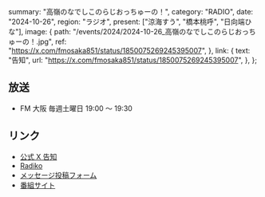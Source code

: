   summary: "高嶺のなでしこのらじおっちゅーの！",
  category: "RADIO",
  date: "2024-10-26",
  region: "ラジオ",
  present: ["涼海すう", "橋本桃呼", "日向端ひな"],
  image: {
    path: "/events/2024/2024-10-26_高嶺のなでしこのらじおっちゅーの！.jpg",
    ref: "https://x.com/fmosaka851/status/1850075269245395007",
  },
  link: {
    text: "告知",
    url: "https://x.com/fmosaka851/status/1850075269245395007",
  },
};

## 放送

- FM 大阪 毎週土曜日 19:00 ～ 19:30

## リンク

- [公式 X 告知](https://x.com/takanenofficial/status/1850107601884729558)
- [Radiko](https://radiko.jp/share/?sid=FMO&t=20241005190000)
- [メッセージ投稿フォーム](https://fmosaka.futureartist.net/enquete/354047)
- [番組サイト](https://www.fmosaka.net/_ct/17722199)
